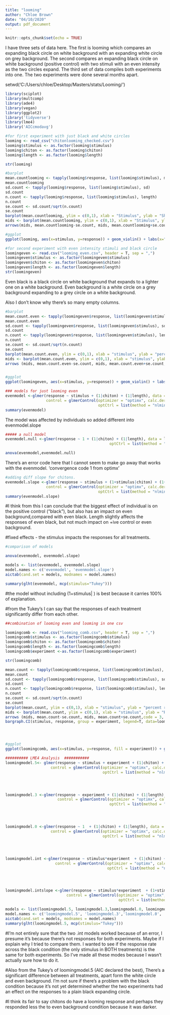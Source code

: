 ```yaml
---
title: "looming"
author: "Chloe Brown"
date: "04/10/2020"
output: pdf_document
---
```


```r
knitr::opts_chunk$set(echo = TRUE)
```

I have three sets of data here. The first is looming which compares an expanding black circle on white background with an expanding white circle on grey background. The second compares an expanding black circle on white background (positive control) with two stimuli with an even intensity as the two circles expand. The third set of data compiles both experiments into one. The two experiments were done several months apart.


setwd('C:/Users/chloe/Desktop/Masters/stats/Looming/')



```r
library(sciplot)
library(multcomp)
library(ade4)
library(vegan)
library(ggplot2)
library('tidyverse')
library(lme4)
library('AICcmodavg')
```


```r
#for first experiment with just black and white circles
looming <- read_csv("chitonlooming_checked.csv")
looming$stimulus <- as.factor(looming$stimulus)
looming$chiton <- as.factor(looming$chiton)
looming$length <- as.factor(looming$length)

str(looming)
```

```r
#barplot
mean.countlooming <- tapply(looming$response, list(looming$stimulus), mean)
mean.countlooming
sd.count <- tapply(looming$response, list(looming$stimulus), sd)
sd.count
n.count <- tapply(looming$response, list(looming$stimulus), length)
n.count
se.count <- sd.count/sqrt(n.count)
se.count
barplot(mean.countlooming, ylim = c(0,1), xlab = "Stimulus", ylab = "Shadow Responses Elicited (%)")
mids <- barplot(mean.countlooming, ylim = c(0,1), xlab = "Stimulus", ylab = "Shadow Responses Elicited (%)")
arrows(mids, mean.countlooming-se.count, mids, mean.countlooming+se.count,code = 3, angle = 90, length = 0.1)

#ggplot
ggplot(looming, aes(x=stimulus, y=response)) + geom_violin() + labs(x="Stimulus", y = "Responses Elicited") #John recommended a violin plot.
```


```r
#for second experiment with even intensity stimuli and black circle
loomingeven <- read.csv("looming_even.csv", header = T, sep = ",")
loomingeven$stimulus <- as.factor(loomingeven$stimulus)
loomingeven$chiton <- as.factor(loomingeven$chiton)
loomingeven$length <- as.factor(loomingeven$length)
str(loomingeven)
```
Even black is a black circle on white background that expands to a lighter one on a white background.
Even background is a white circle on a grey background expanding to a grey circle on a white background.

Also I don't know why there's so many empty columns.
```r
#barplot
mean.count.even <- tapply(loomingeven$response, list(loomingeven$stimulus), mean)
mean.count.even
sd.count <- tapply(loomingeven$response, list(loomingeven$stimulus), sd)
sd.count
n.count <- tapply(loomingeven$response, list(loomingeven$stimulus), length)
n.count
se.count <- sd.count/sqrt(n.count)
se.count
barplot(mean.count.even, ylim = c(0,1), xlab = "stimulus", ylab = "percent responded")
mids <- barplot(mean.count.even, ylim = c(0,1), xlab = "stimulus", ylab = "Response")
arrows (mids, mean.count.even-se.count, mids, mean.count.even+se.count,code = 3, angle = 90, length = 0.1)


#ggplot
ggplot(loomingeven, aes(x=stimulus, y=response)) + geom_violin() + labs(x="Stimulus", y = "Responses Elicited") #John recommended a violin plot.
```



```r
### models for just looming even
evenmodel <-glmer(response ~ stimulus + (1|chiton) + (1|length), data = loomingeven, family = binomial(),      
                  control = glmerControl(optimizer = "optimx", calc.derivs = FALSE,
                                         optCtrl = list(method = "nlminb", starttests = FALSE)))  
summary(evenmodel)
```

The model was affected by individuals so added different into evenmodel.slope

```r

##### a null model
evenmodel.null <-glmer(response ~ 1 + (1|chiton) + (1|length), data = loomingeven, family = binomial(),                             control = glmerControl(optimizer = "optimx", calc.derivs = FALSE,
                                              optCtrl = list(method = "nlminb", starttests = FALSE)))  #  

anova(evenmodel,evenmodel.null)
```
There's an error code here that I cannot seem to make go away that works with the evenmodel. 
'convergence code 1 from optimx'


```r
#adding diff slope for chitons.
evenmodel.slope <-glmer(response ~ stimulus + (1+stimulus|chiton) + (1+stimulus|length), data = loomingeven, family = binomial(),      
                  control = glmerControl(optimizer = "optimx", calc.derivs = FALSE,
                                         optCtrl = list(method = "nlminb", starttests = FALSE)))
summary(evenmodel.slope)

```
#I think from this I can conclude that the biggest effect of individual is on the positive control ("black"), but also has an impact on even background,compared with even black. Length slightly affects the responses of even black, but not much impact on +ive control or even background. 

#fixed effects - the stimulus impacts the responses for all treatments.

```r
#comparison of models

anova(evenmodel, evenmodel.slope)

models <- list(evenmodel, evenmodel.slope)
model.names <- c('evenmodel', 'evenmodel.slope')
aictab(cand.set = models, modnames = model.names)

summary(glht(evenmodel, mcp(stimulus="Tukey")))
```
#the model without including (1+stimulus| ) is best because it carries 100% of explanation.

#from the Tukey's I can say that the responses of each treatment significantly differ from each other.





```r
##combination of looming even and looming in one csv

loomingcomb <- read.csv("looming_comb.csv", header = T, sep = ",")
loomingcomb$stimulus <- as.factor(loomingcomb$stimulus)
loomingcomb$chiton <- as.factor(loomingcomb$chiton)
loomingcomb$length <- as.factor(loomingcomb$length)
loomingcomb$experiment <-as.factor(loomingcomb$experiment)

str(loomingcomb)
```


```r
mean.count <- tapply(loomingcomb$response, list(loomingcomb$stimulus), mean)
mean.count
sd.count <- tapply(loomingcomb$response, list(loomingcomb$stimulus), sd)
sd.count
n.count <- tapply(loomingcomb$response, list(loomingcomb$stimulus), length)
n.count
se.count <- sd.count/sqrt(n.count)
se.count
barplot(mean.count, ylim = c(0,1), xlab = "stimulus", ylab = "percent responded") #combines both black responses
mids <- barplot(mean.count, ylim = c(0,1), xlab = "stimulus", ylab = "Response")
arrows (mids, mean.count-se.count, mids, mean.count+se.count,code = 3, angle = 90, length = 0.1)
bargraph.CI(stimulus, response, group = experiment, legend=T, data=loomingcomb, ylim=c(0,1), xlab = "Stimulus", ylab = "Response") #tp see black responses separately.




#ggplot
ggplot(loomingcomb, aes(x=stimulus, y=response, fill = experiment)) + geom_violin() + labs(x="Stimulus", y = "Responses Elicited") #John recommended a violin plot.
```


```r
########## LME4 Analysis  ###########
loomingmodel.5<- glmer(response ~ stimulus + experiment + (1|chiton) + (1|length), data = loomingcomb, family = binomial("logit"),      
                    control = glmerControl(optimizer = "optimx", calc.derivs = FALSE,
                                           optCtrl = list(method = "nlminb", starttests = FALSE)))  




loomingmodel.3 <-glmer(response ~ experiment + (1|chiton) + (1|length), data = loomingcomb, family = binomial(), 
                       control = glmerControl(optimizer = "optimx", calc.derivs = FALSE,
                                              optCtrl = list(method = "nlminb", starttests = FALSE)))




loomingmodel.0 <-glmer(response ~ 1  + (1|chiton) + (1|length), data = loomingcomb, family = binomial(), 
                    control = glmerControl(optimizer = "optimx", calc.derivs = FALSE,
                                           optCtrl = list(method = "nlminb", starttests = FALSE)))




loomingmodel.int <-glmer(response ~ stimulus*experiment  + (1|chiton) + (1|length), data = loomingcomb, family = binomial(), 
                      control = glmerControl(optimizer = "optimx", calc.derivs = FALSE,
                                             optCtrl = list(method = "nlminb", starttests = FALSE)))




loomingmodel.intslope <-glmer(response ~ stimulus*experiment  + (1+stimulus|chiton) + (1+stimulus|length), data = loomingcomb, family = binomial(), 
                           control = glmerControl(optimizer = "optimx", calc.derivs = FALSE,
                                                  optCtrl = list(method = "nlminb", starttests = FALSE))) 

models <- list(loomingmodel.5, loomingmodel.3,loomingmodel.0, loomingmodel.intslope)
model.names <- c('loomingmodel.5', 'loomingmodel.3','loomingmodel.0', 'loomingmodel.intslope')
aictab(cand.set = models, modnames = model.names)
summary(glht(loomingmodel.5, mcp(stimulus="Tukey")))
```
#I'm not entirely sure that the two .int models worked because of an error, I presume it's because there's not responses for both experiments. Maybe if I explain why I tried to compare them. I wanted to see if the response rate across the black condition (the only stimulus in BOTH treatments) is the same for both experiments. So I've made all these modes because I wasn't actually sure how to do it.


#Also from the Tukey's of loomingmodel.5 (AIC declared the best), There's a significant difference between all treatments, apart form the white circle and even background. I'm not sure if there's a problem with the black condition because it's not yet determined whether the two experiments had an effect on the responses to a plain black expanding circle.



#I think its fair to say chitons do have a looming response and perhaps they responded less the to even background condition because it was darker. 

